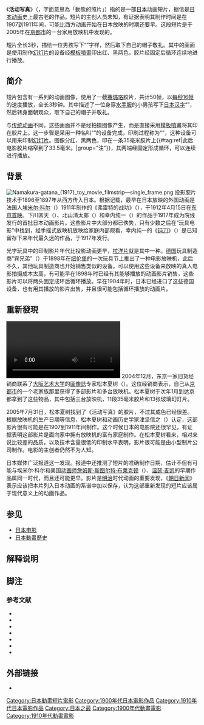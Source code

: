 {{NOT|写真集}}
{{Infobox film
|name     = 活动写真
|original = {{lang|ja|活動写真}}
|image    = Katsudō Shashin.jpg
|caption  = 《活动写真》的一幅静止画面
|director = 未知
|runtime  = 3秒
|country  = 日本
}}
 {{japanese|活動写真|かつどうしゃしん|Katsudōsyashin|}} 
《'''活动写真'''》（{{lang-ja|活動写真}}，字面意思為「動態的照片」）指的是一部[[日本电影|日本]]动画短片，据信是[[日本动画|日本动画]]史上最古老的作品。短片的主创人员未知，有证据表明其制作时间是在1907到1911年间，可能比西方动画开始在日本放映的时期还要早。这段短片是于2005年在[[京都市|京都市]]的一台家用放映机中发现的。

短片全长3秒，描绘一位男孩写下“{{lang|ja|活動写真}}”字样，然后取下自己的帽子敬礼。其中的画面是使用制作[[幻灯片|幻灯片]]的设备经[[模板噴畫|模板噴畫]]印出红、黑两色，胶片经固定后循环连续地进行播放。

== 简介 ==
短片包含有一系列的动画图像，使用了一截[[賽璐珞|賽璐珞]]胶片，共计50帧，以[[帧率|每秒16帧]]的速度播放，全长3秒钟{{sfn|Anime News Network staff|2005}}。其中描述了一位身穿[[水手服|水手服]]的小男孩写下[[日本汉字|日本汉字]]“{{lang|ja|活動写真}}”，然后转身面朝观众，取下自己的帽子并敬礼{{sfn|Anime News Network staff|2005}}。

与[[传统动画|传统动画]]不同，这些画面并不是经拍摄图像产生，而是直接采用[[模板噴畫|模板噴畫]]将其印在胶片上{{sfn|Matsumoto|2011|p=98}}。这一步骤是采用一种名叫“{{lang|ja|合羽版}}”的设备完成，印刷过程称为“{{lang|ja|合羽刷り}}”，这种设备可以用来印制[[幻灯片|幻灯片]]。图像分红、黑两色，印在一条35毫米胶片上{{#tag:ref|此后电影胶片缩窄到了33.5毫米{{sfn|Litten|2014|p=13}}。|group="注"}}{{sfn|Matsumoto|2011|p=116}}，其两端经固定形成循环，可以连续进行播放{{sfn|Asahi Shimbun staff|2005}}。

== 背景 ==
[[File:Namakura-gatana_(1917)_toy_movie_filmstrip—single_frame.png|thumb]]
投影胶片技术于1896至1897年从西方传入日本{{sfn|Matsumoto|2011|p=112}}。根据记载，最早在日本放映的外国动画是法国人[[埃米尔·科尔|埃米尔·科尔]]（{{lang|fr|Émile Cohl}}）1911年制作的《弗雷特的战功》（{{lang|fr|''Les Exploits de Feu Follet''}}），于1912年4月15日在[[东京|东京]][[首演|首映]]。下川凹天（{{lang|ja|下川凹天}}）、北山清太郎（{{lang|ja|北山清太郎}}）和幸内纯一（{{lang|ja|幸内純一}}）的作品于1917年成为院线发行的首批日本动画影片{{sfn|Litten|2013|p=27}}。这些影片中大部分都已佚失，只有少数之后在“玩具电影”中找到，经手摇式放映机放映给家庭内部观看，幸内纯一的《[[塙凹內名刀之卷|钝刀]]》（{{lang|ja|塙凹内名刀之巻}}）是已知留存下来年代最久远的作品，于1917年发行{{sfn|Matsumoto|2011|pp=96–97}}。

光学玩具中的印制影片年代比投影动画更早，[[拉洋片|拉洋片]]就是其中一种。[[德国|德国]]玩具制造商“宾兄弟”（{{lang|de|Gebrüder Bing}}）于1898年在[[纽伦堡|纽伦堡]]的一次玩具节上推出了一种电影放映机，此后不久，其他玩具制造商也开始销售类似的设备{{sfn|Litten|2014|p=9}}。可以使用这些设备来放映的真人电影拍摄成本太高，有可能早在1898年时已经有其能够播放的动画影片销售，这些影片可以将两头固定成环后循环播放{{sfn|Litten|2014|p=10}}。早在1904年时，日本已经进口了这些德国设备{{sfn|Litten|2014|p=14}}，也有用其播放的影片出售，并且很可能包括循环播放的动画片{{sfn|Litten|2014|p=15}}。

== 重新發現 ==
[[File:Katsudō_Shashin_(1907).webm|thumb]]
2004年12月，东京一家旧货经销商联系了[[大阪艺术大学|大阪艺术大学]]的[[圖像誌|圖像誌]]专家{{sfn|Clements|McCarthy|2006|p=169}}松本夏树（{{lang|ja|松本夏樹}}）{{sfn|Matsumoto|2011|p=98}}。这位经销商表示，自己从[[京都市|京都市]]的一个老家族那里获得了多部影片和多台放映机。松本夏树于次年1月到达京都拿到了这些物品{{sfn|Matsumoto|2011|p=98}}，其中包括三台放映机，11段35毫米胶片和13张玻璃幻灯片{{sfn|Matsumoto|2011|p=98}}。

2005年7月31日{{sfn|Asahi Shimbun staff|2005}}，松本夏树找到了《活动写真》的胶片{{sfn|Clements|McCarthy|2006|p=169}}，不过其成色已经很差{{sfn|López|2012|p=584}}。根据放映机的生产日期等信息，松本夏树和动画历史学家津坚信之（{{lang|ja|津堅信之}}）认定，这部影片很有可能是在1907到1911年间制作{{sfn|López|2012|p=584}}。这个时候日本的电影院还很罕见{{sfn|Asahi Shimbun staff|2005}}，有证据表明这部影片是面向家中拥有放映机的富有家庭制作{{sfn|Matsumoto|2011|pp=116–117}}。在松本夏树看来，相对来说比较差的品质，以及技术含量很低的印制水平表明，影片很可能是由小型制片公司制作{{sfn|Litten|2014|p=15}}。电影的主创者仍然不为人知{{sfn|Clements|McCarthy|2006|p=169}}。

日本媒体广泛报道这一发现{{sfn|Matsumoto|2011|p=98}}。报道中还推测了短片的准确制作日期，估计不但有可能与埃米尔·科尔和美国[[动画师|动画师]][[詹姆斯·斯图尔特·布莱克顿|詹姆斯·斯图尔特·布莱克顿]]（{{lang|en|J. Stuart Blackton}}）、[[温瑟·麦凯|温瑟·麦凯]]的早期作品属同一时代，而且还可能更早。影片是[[明治|明治]]时代动画的重要发现，《[[朝日新闻|朝日新闻]]》表示应该把本片列入日本动画的系谱中加以保存，认为这部重新发现的短片应该属于现代意义上的动画作品{{sfn|López|2012|p=584}}。

== 参见 ==
* [[日本电影|日本电影]]
* [[日本動畫歷史|日本動畫歷史]]

== 解释说明 ==
{{Reflist|group="注"}}

== 脚注 ==
{{Reflist|colwidth=20em}}

=== 参考文献 ===
{{Refbegin|colwidth=40em}}
* {{cite web | url = http://www.animenewsnetwork.com/news/2005-08-07/oldest-anime-found | title = Oldest Anime Found | work = Anime News Network | archiveurl = https://web.archive.org/web/20131220014347/http://www.animenewsnetwork.com/news/2005-08-07/oldest-anime-found | author = Anime News Network staff | date = 2005-08-23 | accessdate = 2014-08-23 | ref = harv | archivedate = 2013-12-20 | deadurl = no}}
* {{cite web | author = Asahi Shimbun staff | title = 日本最古？明治時代のアニメフィルム、京都で発見 | publisher = 人民日報社 | archiveurl = https://web.archive.org/web/20131216220207/http://j.people.com.cn/2005/08/01/jp20050801_52250.html | archivedate = 2013-12-16 | deadurl = no | url = http://j.people.com.cn/2005/08/01/jp20050801_52250.html | work = 人民网日本语版 | date = 2005-08-01 | accessdate = 2014-08-23 | ref = harv}}
* {{cite book | last1 = Clements | first1 = Jonathan | last2 = McCarthy | first2 = Helen | title = The Anime Encyclopedia: A Guide to Japanese Animation Since 1917 | year = 2006 | publisher = Stone Bridge Press | isbn = 978-1-84576-500-2 | ref = harv | accessdate = 2014-08-26 | url = http://books.google.com.hk/books/about/The_Anime_Encyclopedia.html?id=F1nFQgAACAAJ | archive-date = 2014-08-26 | archive-url = https://web.archive.org/web/20140826115624/http://books.google.com.hk/books/about/The_Anime_Encyclopedia.html?id=F1nFQgAACAAJ | dead-url = no }}
* {{cite journal | last = Litten | first = Frederick S. | title = 招待研究ノート：日本の映画館で上映された最初の（海外）アニメーション映画について | journal = The Japanese Journal of Animation Studies | volume = 15 | issue = 1A | year = 2013 | pages = 27–32 | ref = harv}}
* {{cite journal|last=Litten |first=Frederick S. |title=Japanese color animation from ca. 1907 to 1945 |deadurl=yes |archiveurl=https://web.archive.org/web/20140714184537/http://litten.de/fulltext/color.pdf |url=http://litten.de/fulltext/color.pdf |date=2014-06-17 |accessdate=2014-08-23 |format=PDF |ref=harv |archivedate=2014-07-14 }}
* {{cite conference |last1 = López |first1 = Antonio |title = A New Perspective on the First Japanese Animation |year = 2012 |publisher = IPCA |book-title = Published proceedings‚ Confia‚ (International Conference on Illustration and Animation)‚ 29–30 Nov 2012 |pages = 579–586 |isbn = 978-989-97567-6-2 }}
* {{cite book | last = Matsumoto | first = Natsuki | chapter = 映画渡来前後の家庭用映像機器 | pages = 95–128 | editor-first = Kenji | editor-last = Iwamoto | title = 日本映画の誕生 | year = 2011 | publisher = Shinwa-sha | isbn = 978-4-86405-029-6 | ref = harv}}
{{Refend}}

== 外部链接 ==
{{Commons category|Katsudō Shashin}}
*{{IMDb title|1226777}}

{{Portal bar|动漫|电影|日本}}
{{DEFAULTSORT:Katsudo Shashin}}
[[Category:日本動畫短片電影|Category:日本動畫短片電影]]
[[Category:1900年代日本電影作品|Category:1900年代日本電影作品]]
[[Category:1910年代日本電影作品|Category:1910年代日本電影作品]]
[[Category:日本之最|Category:日本之最]]
[[Category:1900年代動畫電影|Category:1900年代動畫電影]]
[[Category:1910年代動畫電影|Category:1910年代動畫電影]]
{{Good article}}